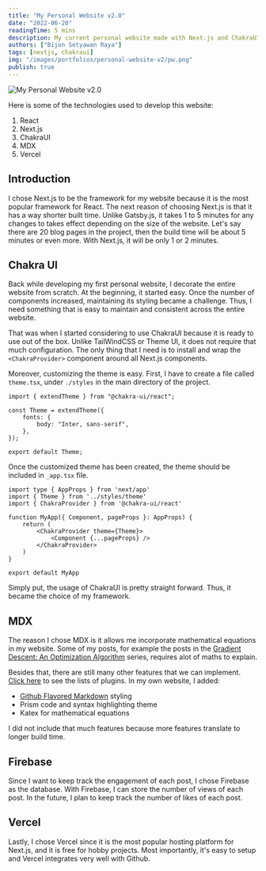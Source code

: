 ```yaml
---
title: "My Personal Website v2.0"
date: "2022-06-20"
readingTime: 5 mins
description: My current personal website made with Next.js and ChakraUI
authors: ["Bijon Setyawan Raya"]
tags: [nextjs, chakraui]
img: "/images/portfolios/personal-website-v2/pw.png"
publish: true
---
```


![My Personal Website v2.0](/images/portfolios/personal-website-v2/pw.png)

Here is some of the technologies used to develop this website:

1. React
2. Next.js
3. ChakraUI
4. MDX
5. Vercel

## Introduction

I chose Next.js to be the framework for my website because it is the most popular framework for React.
The next reason of choosing Next.js is that it has a way shorter built time. Unlike Gatsby.js, it takes 1 to 5 minutes for any changes to takes effect depending on the size of the website.
Let's say there are 20 blog pages in the project, then the build time will be about 5 minutes or even more.
With Next.js, it will be only 1 or 2 minutes.

## Chakra UI

Back while developing my first personal website, I decorate the entire website from scratch.
At the beginning, it started easy. Once the number of components increased, maintaining its styling became a challenge.
Thus, I need something that is easy to maintain and consistent across the entire website.

That was when I started considering to use ChakraUI because it is ready to use out of the box. Unlike TailWindCSS or Theme UI, it does not require that much configuration.
The only thing that I need is to install and wrap the `<ChakraProvider>` component around all Next.js components.

Moreover, customizing the theme is easy. First, I have to create a file called `theme.tsx`, under `./styles` in the main directory of the project.

```typescript:theme.tsx
import { extendTheme } from "@chakra-ui/react";

const Theme = extendTheme({
    fonts: {
        body: "Inter, sans-serif",
    },
});

export default Theme;
```

Once the customized theme has been created, the theme should be included in `_app.tsx` file.

```typescript:_app.tsx {3,7}
import type { AppProps } from 'next/app'
import { Theme } from '../styles/theme'
import { ChakraProvider } from '@chakra-ui/react'

function MyApp({ Component, pageProps }: AppProps) {
    return (
        <ChakraProvider theme={Theme}>
            <Component {...pageProps} />
        </ChakraProvider>
    )
}

export default MyApp
```

Simply put, the usage of ChakraUI is pretty straight forward. Thus, it became the choice of my framework.

## MDX

The reason I chose MDX is it allows me incorporate mathematical equations in my website.
Some of my posts, for example the posts in the [Gradient Descent: An Optimization Algorithm](/blog/gradient-descent) series, requires alot of maths to explain.

Besides that, there are still many other features that we can implement. 
[Click here](https://github.com/remarkjs/remark/blob/main/doc/plugins.md) to see the lists of plugins. 
In my own website, I added:

- [Github Flavored Markdown](https://github.github.com/gfm/#what-is-github-flavored-markdown-) styling
- Prism code and syntax highlighting theme
- Katex for mathematical equations

I did not include that much features because more features translate to longer build time.

## Firebase

Since I want to keep track the engagement of each post, I chose Firebase as the database.
With Firebase, I can store the number of views of each post. In the future, I plan to keep track the number of likes of each post.

## Vercel

Lastly, I chose Vercel since it is the most popular hosting platform for Next.js, and it is free for hobby projects.
Most importantly, it's easy to setup and Vercel integrates very well with Github.
